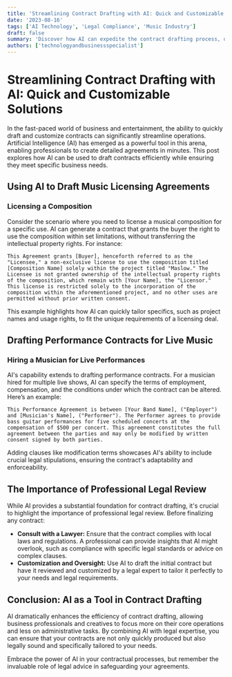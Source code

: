 ```yaml
---
title: 'Streamlining Contract Drafting with AI: Quick and Customizable Solutions'
date: '2023-08-16'
tags: ['AI Technology', 'Legal Compliance', 'Music Industry']
draft: false
summary: 'Discover how AI can expedite the contract drafting process, offering customizable solutions for licensing compositions and hiring musicians, while emphasizing the importance of legal oversight.'
authors: ['technologyandbusinessspecialist']
---
```


# Streamlining Contract Drafting with AI: Quick and Customizable Solutions

In the fast-paced world of business and entertainment, the ability to quickly draft and customize contracts can significantly streamline operations. Artificial Intelligence (AI) has emerged as a powerful tool in this arena, enabling professionals to create detailed agreements in minutes. This post explores how AI can be used to draft contracts efficiently while ensuring they meet specific business needs.

## Using AI to Draft Music Licensing Agreements

### Licensing a Composition

Consider the scenario where you need to license a musical composition for a specific use. AI can generate a contract that grants the buyer the right to use the composition within set limitations, without transferring the intellectual property rights. For instance:

```plainText
This Agreement grants [Buyer], henceforth referred to as the "Licensee," a non-exclusive license to use the composition titled [Composition Name] solely within the project titled "Maslow." The Licensee is not granted ownership of the intellectual property rights of the composition, which remain with [Your Name], the "Licensor." This license is restricted solely to the incorporation of the composition within the aforementioned project, and no other uses are permitted without prior written consent.
```

This example highlights how AI can quickly tailor specifics, such as project names and usage rights, to fit the unique requirements of a licensing deal.

## Drafting Performance Contracts for Live Music

### Hiring a Musician for Live Performances

AI's capability extends to drafting performance contracts. For a musician hired for multiple live shows, AI can specify the terms of employment, compensation, and the conditions under which the contract can be altered. Here’s an example:

```plainText
This Performance Agreement is between [Your Band Name], ("Employer") and [Musician's Name], ("Performer"). The Performer agrees to provide bass guitar performances for five scheduled concerts at the compensation of $500 per concert. This agreement constitutes the full agreement between the parties and may only be modified by written consent signed by both parties.
```

Adding clauses like modification terms showcases AI's ability to include crucial legal stipulations, ensuring the contract's adaptability and enforceability.

## The Importance of Professional Legal Review

While AI provides a substantial foundation for contract drafting, it's crucial to highlight the importance of professional legal review. Before finalizing any contract:

- **Consult with a Lawyer:** Ensure that the contract complies with local laws and regulations. A professional can provide insights that AI might overlook, such as compliance with specific legal standards or advice on complex clauses.
- **Customization and Oversight:** Use AI to draft the initial contract but have it reviewed and customized by a legal expert to tailor it perfectly to your needs and legal requirements.

## Conclusion: AI as a Tool in Contract Drafting

AI dramatically enhances the efficiency of contract drafting, allowing business professionals and creatives to focus more on their core operations and less on administrative tasks. By combining AI with legal expertise, you can ensure that your contracts are not only quickly produced but also legally sound and specifically tailored to your needs.

Embrace the power of AI in your contractual processes, but remember the invaluable role of legal advice in safeguarding your agreements.
